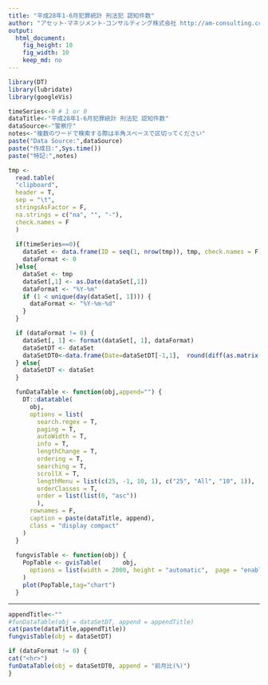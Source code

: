 ```yaml
---
title: "平成28年1-6月犯罪統計 刑法犯 認知件数"
author: "アセット･マネジメント･コンサルティング株式会社 http://am-consulting.co.jp"
output: 
  html_document:
    fig_height: 10
    fig_width: 10
    keep_md: no
---
```


```r
library(DT)
library(lubridate)
library(googleVis)
```

```r
timeSeries<-0 # 1 or 0
dataTitle<-"平成28年1-6月犯罪統計 刑法犯 認知件数"
dataSource<-"警察庁"
notes<-"複数のワードで検索する際は半角スペースで区切ってください"
paste("Data Source:",dataSource)
paste("作成日:",Sys.time())
paste("特記:",notes)
```

```r
tmp <-
  read.table(
  "clipboard",
  header = T,
  sep = "\t",
  stringsAsFactor = F,
  na.strings = c("na", "", "-"),
  check.names = F
  )
  
  if(timeSeries==0){
    dataSet <- data.frame(ID = seq(1, nrow(tmp)), tmp, check.names = F)
    dataFormat <- 0
  }else{
    dataSet <- tmp
    dataSet[,1] <- as.Date(dataSet[,1])
    dataFormat <- "%Y-%m"
    if (1 < unique(day(dataSet[, 1]))) {
      dataFormat <- "%Y-%m-%d"
    }
  }

  if (dataFormat != 0) {
    dataSet[, 1] <- format(dataSet[, 1], dataFormat)
    dataSetDT <- dataSet
    dataSetDT0<-data.frame(Date=dataSetDT[-1,1],  round(diff(as.matrix(dataSetDT[,-1]))/as.matrix(dataSetDT[-nrow(dataSetDT),-1])*100,2),check.names = F)
  } else{
    dataSetDT <- dataSet
  }

  funDataTable <- function(obj,append="") {
    DT::datatable(
      obj,
      options = list(
        search.regex = T,
        paging = T,
        autoWidth = T,
        info = T,
        lengthChange = T,
        ordering = T,
        searching = T,
        scrollX = T,
        lengthMenu = list(c(25, -1, 10, 1), c("25", "All", "10", 1)),
        orderClasses = T,
        order = list(list(0, "asc"))
        ),
      rownames = F,
      caption = paste(dataTitle, append),
      class = "display compact"
    )
  }
  
  fungvisTable <- function(obj) {
    PopTable <- gvisTable(      obj, 
      options = list(width = 2000, height = "automatic",  page = "enable" ,  pageSize=30)
    )
    plot(PopTable,tag="chart")
  }  
```
<hr>
```r
appendTitle<-""
#funDataTable(obj = dataSetDT, append = appendTitle)
cat(paste(dataTitle,appendTitle))
fungvisTable(obj = dataSetDT)
```

```r
if (dataFormat != 0) {
cat("<hr>")  
funDataTable(obj = dataSetDT0, append = "前月比(%)")
}
```